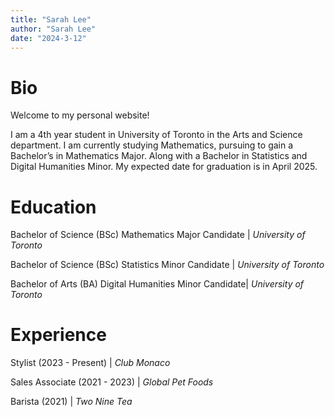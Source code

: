 ```yaml
---
title: "Sarah Lee"
author: "Sarah Lee"
date: "2024-3-12"
---
```


# Bio

Welcome to my personal website!

I am a 4th year student in University of Toronto in the Arts and Science department. I am currently studying Mathematics, pursuing to gain a Bachelor's in Mathematics Major. Along with a Bachelor in Statistics and Digital Humanities Minor. My expected date for graduation is in April 2025.

# Education

Bachelor of Science (BSc) Mathematics Major Candidate \| *University of Toronto*

Bachelor of Science (BSc) Statistics Minor Candidate \| *University of Toronto*

Bachelor of Arts (BA) Digital Humanities Minor Candidate\| *University of Toronto*

# Experience

Stylist (2023 - Present) \| *Club Monaco*

Sales Associate (2021 - 2023) \| *Global Pet Foods*

Barista (2021) \| *Two Nine Tea*
